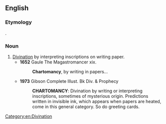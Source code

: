 ==English==

===Etymology===
{{etyl|grc|en}} {{term|χάρτης|lang=grc|tr=khartēs||leaf of paper}}.

===Noun===
{{en-noun|-}}

# [[divination|Divination]] by interpreting inscriptions on writing paper.
#* '''1652''' Gaule The Magastromancer xix.
#*: '''Chartomancy''', by writing in papers...
#* '''1973''' Gibson Complete Illust. Bk Div. & Prophecy
#*: '''CHARTOMANCY''': Divination by writing or interpreting inscriptions, sometimes of mysterious origin. Predictions written in invisible ink, which appears when papers are heated, come in this general category. So do greeting cards.

[[Category:en:Divination]]